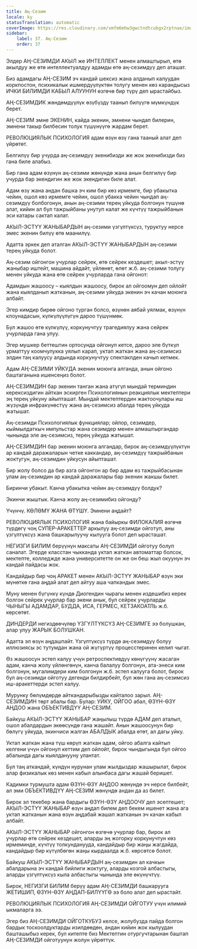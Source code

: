 ```yaml
---
title: Аң-Сезим
locale: ky
statusTranslation: automatic
coverImage: https://res.cloudinary.com/xmfm6mhw3gwctndtcubgx2rptnae/image/upload/v1740337243/small_cover_educacion_fundamental_a051170f1c.webp
sidebar:
    label: 37. Аң-Сезим
    order: 37
---
```

Элдер АҢ-СЕЗИМДИ АКЫЛ же ИНТЕЛЛЕКТ менен алмаштырып, өтө акылдуу же өтө интеллектуалдуу адамды өтө аң-сезимдүү деп аташат.

Биз адамдагы АҢ-СЕЗИМ эч кандай шексиз жана алданып калуудан коркпостон, психикалык ишмердүүлүктөн толугу менен көз карандысыз ИЧКИ БИЛИМДИ КАБЫЛ АЛУУНУН өзгөчө бир түрү деп ырастайбыз.

АҢ-СЕЗИМДИК жөндөмдүүлүк өзүбүздү таанып билүүгө мүмкүндүк берет.

АҢ-СЕЗИМ эмне ЭКЕНИН, кайда экенин, эмнени чындап билерин, эмнени такыр билбесин толук түшүнүүгө жардам берет.

РЕВОЛЮЦИЯЛЫК ПСИХОЛОГИЯ адам өзүн өзү гана тааный алат деп үйрөтөт.

Белгилүү бир учурда аң-сезимдүү экенибизди же жок экенибизди биз гана биле алабыз.

Бир гана адам өзүнүн аң-сезими жөнүндө жана анын белгилүү бир учурда бар экендигин же жок экендигин биле алат.

Адам өзү жана андан башка эч ким бир көз ирмемге, бир убакытка чейин, ошол көз ирмемге чейин, ошол убакка чейин чындап аң-сезимдүү болбогонун, анын аң-сезими терең уйкуда болгонун түшүнө алат, кийин ал бул тажрыйбаны унутуп калат же күчтүү тажрыйбанын эси катары сактап калат.

АКЫЛ-ЭСТҮҮ ЖАНЫБАРДЫН аң-сезими үзгүлтүксүз, туруктуу нерсе эмес экенин билүү өтө маанилүү.

Адатта эркек деп аталган АКЫЛ-ЭСТҮҮ ЖАНЫБАРДЫН аң-сезими терең уйкуда болот.

Аң-сезим ойгонгон учурлар сейрек, өтө сейрек кездешет; акыл-эстүү жаныбар иштейт, машина айдайт, үйлөнөт, өлөт ж.б. аң-сезими толугу менен уйкуда жана өтө сейрек учурларда гана ойгонот:

Адамдын жашоосу – кыялдын жашоосу, бирок ал ойгоомун деп ойлойт жана кыялданып жатканын, аң-сезими уйкуда экенин эч качан моюнга албайт.

Эгер кимдир бирөө ойгоно турган болсо, өзүнөн аябай уялмак, өзүнүн клоунадасын, күлкүлүүлүгүн дароо түшүнмөк.

Бул жашоо өтө күлкүлүү, коркунучтуу трагедиялуу жана сейрек учурларда гана улуу.

Эгер мушкер беттештин ортосунда ойгонуп кетсе, дароо эле бүткүл урматтуу коомчулукка уялып карап, уктап жаткан жана аң-сезимсиз элдин таң калуусу алдында коркунучтуу спектаклден качып кетмек.

Адам АҢ-СЕЗИМИ УЙКУДА экенин моюнга алганда, анын ойгоно баштаганына ишенсеңиз болот.

АҢ-СЕЗИМДИН бар экенин танган жана атүгүл мындай терминдин керексиздигин айткан эскирген Психологиянын реакциялык мектептери эң терең уйкуну айыпташат. Мындай мектептердин жактоочулары иш жүзүндө инфракүнөстүү жана аң-сезимсиз абалда терең уйкуда жатышат.

Аң-сезимди Психологиялык функциялар; ойлор, сезимдер, кыймылдаткыч импульстар жана сезимдер менен алмаштыргандар чынында эле аң-сезимсиз, терең уйкуда жатышат.

АҢ-СЕЗИМДИН бар экенин моюнга алгандар, бирок аң-сезимдүүлүктүн ар кандай даражаларын четке каккандар, аң-сезимдүү тажрыйбанын жоктугун, аң-сезимдин уйкусун айыпташат.

Бир жолу болсо да бир азга ойгонгон ар бир адам өз тажрыйбасынан улам аң-сезимдин ар кандай даражалары бар экенин жакшы билет.

Биринчи убакыт. Канча убакытка чейин аң-сезимдүү болдук?

Экинчи жыштык. Канча жолу аң-сезимибиз ойгонду?

Үчүнчү. КӨЛӨМҮ ЖАНА ӨТҮШҮ. Эмнени аңдайт?

РЕВОЛЮЦИЯЛЫК ПСИХОЛОГИЯ жана байыркы ФИЛОКАЛИЯ өзгөчө түрдөгү чоң СУПЕР-АРАКЕТТЕР аркылуу аң-сезимди ойготуп, аны үзгүлтүксүз жана башкарылуучу кылууга болот деп ырасташат.

НЕГИЗГИ БИЛИМ берүүнүн максаты АҢ-СЕЗИМДИ ойготуу болуп саналат. Эгерде класстан чыкканда уктап жаткан автоматтар болсок, мектепте, колледжде жана университетте он же он беш жыл окуунун эч кандай пайдасы жок.

Кандайдыр бир чоң АРАКЕТ менен АКЫЛ-ЭСТҮҮ ЖАНЫБАР өзүн эки мүнөткө гана аңдай алат деп айтуу аша чапкандык эмес.

Муну менен бүгүнкү күндө Диогендин чырагы менен издешибиз керек болгон сейрек учурлар бар экени анык, бул сейрек учурларды ЧЫНЫГЫ АДАМДАР, БУДДА, ИСА, ГЕРМЕС, КЕТЗАКОАТЛЬ ж.б. көрсөтөт.

ДИНДЕРДИ негиздөөчүлөр ҮЗГҮЛТҮКСҮЗ АҢ-СЕЗИМГЕ ээ болушкан, алар улуу ЖАРЫК БОЛУШКАН.

Адатта эл өзүн аңдашпайт. Үзгүлтүксүз түрдө аң-сезимдүү болуу иллюзиясы эс тутумдан жана ой жүгүртүү процесстеринен келип чыгат.

Өз жашоосун эстеп калуу үчүн ретроспективдүү көнүгүүнү жасаган адам, канча жолу үйлөнгөнүн, канча балалуу болгонун, ата-энеси ким болгонун, мугалимдери ким болгонун ж.б. эстеп калууга болот, бирок бул аң-сезимди ойготуу дегенди билдирбейт, бул жөн гана аң-сезимсиз иш-аракеттерди эстеп калуу.

Мурунку бөлүмдөрдө айткандарыбызды кайталоо зарыл. АҢ-СЕЗИМДИН төрт абалы бар. Булар: УЙКУ, ОЙГОО абал, ӨЗҮН-ӨЗҮ АҢДОО жана ОБЪЕКТИВДҮҮ АҢ-СЕЗИМ.

Байкуш АКЫЛ-ЭСТҮҮ ЖАНЫБАР жаңылыш түрдө АДАМ деп аталып, ошол абалдардын экөөсүндө гана жашайт. Анын жашоосунун бир бөлүгү уйкуда, экинчиси жалган АБАЛДЫК абалда өтөт, ал дагы уйку.

Уктап жаткан жана түш көрүп жаткан адам, ойгоо абалга кайтып келгени үчүн ойгонуп кеттим деп ойлойт, бирок чындыгында бул ойгоо абалында дагы кыялданууну улантат.

Бул таң аткандай, күндүн нурунан улам жылдыздар жашырылат, бирок алар физикалык көз менен кабыл алынбаса дагы жашай беришет.

Кадимки турмушта адам ӨЗҮН-ӨЗҮ АҢДОО жөнүндө эч нерсе билбейт, ал эми ОБЪЕКТИВДҮҮ АҢ-СЕЗИМ жөнүндө андан да аз билет.

Бирок эл текебер жана бардыгы ӨЗҮН-ӨЗҮ АҢДООЧУ деп эсептешет; АКЫЛ-ЭСТҮҮ ЖАНЫБАР өзүн аңдап билем деп бекем ишенет жана ага уктап жатканын жана өзүн аңдабай жашап жатканын эч качан кабыл албайт.

АКЫЛ-ЭСТҮҮ ЖАНЫБАР ойгонгон өзгөчө учурлар бар, бирок ал учурлар өтө сейрек кездешет, аларды эң жогорку коркунучтун көз ирмеминде, күчтүү толкунданууда, кандайдыр бир жаңы жагдайда, кандайдыр бир күтүлбөгөн жаңы кырдаалда ж.б. көрсөтсө болот.

Байкуш АКЫЛ-ЭСТҮҮ ЖАНЫБАРДЫН аң-сезимдин ал качкын абалдарына эч кандай бийлиги жоктугу, аларды козгой албастыгы, аларды үзгүлтүксүз кыла албастыгы чынында эле өкүнүчтүү.

Бирок, НЕГИЗГИ БИЛИМ берүү адам АҢ-СЕЗИМДИ башкарууга ЖЕТИШИП, ӨЗҮН-ӨЗҮ АҢДАП-БИЛҮҮГӨ ээ боло алат деп ырастайт.

РЕВОЛЮЦИЯЛЫК ПСИХОЛОГИЯ АҢ-СЕЗИМДИ ОЙГОТУУ үчүн илимий ыкмаларга ээ.

Эгер биз АҢ-СЕЗИМДИ ОЙГОТКУБУЗ келсе, жолубузда пайда болгон бардык тоскоолдуктарды изилдөөдөн, андан кийин жок кылуудан башташыбыз керек, бул китепте биз Мектептин отургучтарынан баштап АҢ-СЕЗИМДИ ойготуунун жолун үйрөттүк.
